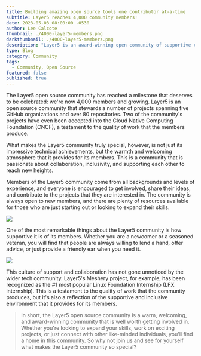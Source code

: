 ```yaml
---
title: Building amazing open source tools one contributor at-a-time
subtitle: Layer5 reaches 4,000 community members!
date: 2023-05-03 08:00:00 -0530
author: Lee Calcote
thumbnail: ./4000-layer5-members.png
darkthumbnail: ./4000-layer5-members.png
description: "Layer5 is an award-winning open community of supportive contributors"
type: Blog
category: Community
tags:
  - Community, Open Source
featured: false
published: true
---
```



<BlogWrapper>

The Layer5 open source community has reached a milestone that deserves to be celebrated: we're now 4,000 members and growing. Layer5 is an open source community that stewards a number of projects spanning five GitHub organizations and over 80 repositories. Two of the community's projects have even been accepted into the Cloud Native Computing Foundation (CNCF), a testament to the quality of work that the members produce.

What makes the Layer5 community truly special, however, is not just its impressive technical achievements, but the warmth and welcoming atmosphere that it provides for its members. This is a community that is passionate about collaboration, inclusivity, and supporting each other to reach new heights.

Members of the Layer5 community come from all backgrounds and levels of experience, and everyone is encouraged to get involved, share their ideas, and contribute to the projects that they are interested in. The community is always open to new members, and there are plenty of resources available for those who are just starting out or looking to expand their skills.

<img src={playfield} />

One of the most remarkable things about the Layer5 community is how supportive it is of its members. Whether you are a newcomer or a seasoned veteran, you will find that people are always willing to lend a hand, offer advice, or just provide a friendly ear when you need it.

<img src={mesheryMostPopular} />

This culture of support and collaboration has not gone unnoticed by the wider tech community. Layer5's Meshery project, for example, has been recognized as the #1 most popular Linux Foundation Internship (LFX internship). This is a testament to the quality of work that the community produces, but it's also a reflection of the supportive and inclusive environment that it provides for its members.

<Blockquote "Thank you Lee for recognising me as a Layer5 member. It is an honour for me to be part of such a welcoming community. Even the smallest of contributions are recognised. I am learning new things every day and so happy to belong to this community." />

In short, the Layer5 open source community is a warm, welcoming, and award-winning community that is well worth getting involved in. Whether you're looking to expand your skills, work on exciting projects, or just connect with other like-minded individuals, you'll find a home in this community. So why not join us and see for yourself what makes the <Link to="/community">Layer5 community</Link> so special?

</BlogWrapper>